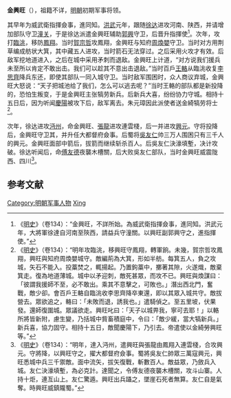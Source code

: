 '''金興旺'''（{{bd|？||1376年}}），祖籍不详，[[明朝|明朝]]初期军事将领。

其早年为威武衛指揮僉事，進同知。[[洪武|洪武]]元年，跟随[[徐达|徐达]]进攻河南、陕西，并请增加部队守卫[[潼关|潼关]]，于是徐达派遣金興旺辅助[[郭興|郭興]]守卫，后晋升指揮使<ref>《[[明史|明史]]》（卷134）：“金興旺，不詳所始。為威武衛指揮僉事，進同知。洪武元年，大將軍徐達自河南至陝西，請益兵守潼關。以興旺副郭興守之，進指揮使。”</ref>。次年，攻打[[臨洮|臨洮]]，移防[[鳳翔|鳳翔]]。当时[[賀宗哲|賀宗哲]]攻鳳翔，金興旺与知府[[周煥嬰|周煥嬰]]守卫。当时对方用荆草编成舫状大箕，其中藏五人进攻，当时箭石无法穿过。之后采用火攻才有效。后敌军挖地道进入，之后在城中采用矛刺而退敌。金興旺上计道，“对方说我们援兵未至所以肯定不敢出击。我们可以趁其不意出击退敌。”当时百戶[[王輅|王輅]]从臨洮收复[[李思齊|李思齊]]降兵东还，即使其部队一同入城守卫。当时敌军围困时，众人商议弃城，金興旺大怒说：“天子把城池给了我们，怎么可以逃去呢？”当时王輅的部队都是新投降的，恐怕生叛变，于是金興旺主张犒劳新兵。后新兵大喜，纷纷协力守城。相持十五日后，因为听闻[[慶陽|慶陽]]被攻下后，敌军离去。朱元璋因此派使者送金綺犒劳将士<ref>《[[明史|明史]]》（卷134）：“明年攻臨洮，移興旺守鳳翔，轉軍餉。未幾，賀宗哲攻鳳翔，興旺與知府周煥嬰城守。敵編荊為大箕，形如半舫。每箕五人，負之攻城，矢石不能入。投藁焚之，輒揚起。乃置鉤藁中，擲著其隙，火遂熾，敵棄箕走。復為地道薄城。城中以矛迎刺，敵死甚眾，而攻不已。興旺與煥謀曰：「彼謂我援師不至，必不敢出。乘其不意擊之，可敗也。」潛出西北門，奮戰，敵少卻。會百戶王輅自臨洮收李思齊降卒東還，即以其眾入城共守。敵拔營去。眾欲追之，輅曰：「未敗而退，誘我也。」遣騎偵之。至五里坡，伏果發。還師復圍城。眾議欲走。興旺叱曰：「天子以城畀我，寧可去耶！」以輅所將皆新附，慮生變，乃括城中貲畜積庭中，令曰：「敵少緩，當大犒新兵。」新兵喜，協力固守。相持十五日，敵聞慶陽下，乃引去。帝遣使以金綺勞興旺等。”</ref>。

次年，徐达进攻[[沔州|沔州]]，命金興旺、[[張龍|張龍]]进攻連雲棧，后一并进攻[[興元|興元]]。守将投降后，金興旺守卫其，并升任大都督府僉事。后蜀将[[吳友仁|吳友仁]]帅三万人围困只有三千人的興元。金興旺面部中箭后，拔箭而继续斩杀百人。后吳友仁決濠填塹，决计攻破。徐达听闻后，命[[傅友德|傅友德]]夜襲木槽關，后大败吳友仁部队，当时金興旺威震陇西、四川<ref>《[[明史|明史]]》（卷134）：“明年，達入沔州，遣興旺與張龍由鳳翔入連雲棧，合攻興元。守將降，以興旺守之，擢大都督府僉事。蜀將吳友仁帥眾三萬寇興元，興旺悉城中兵三千禦敵。面中流矢，拔矢復戰，斬數百人。敵益眾，乃斂兵入城。友仁決濠填塹，為必克計。達聞之，令傅友德夜襲木槽關，攻斗山寨。人持十炬，連亙山上。友仁驚遁。興旺出兵躡之，墜崖石死者無算。友仁自是氣奪。時興旺威鎮隴蜀。”</ref>。


==参考文献==
{{wikisource|明史/卷134}}
<div class="references-small">
<references></references>
</div>

[[Category:明朝军事人物|Category:明朝军事人物]]
[[Category:金姓|Xing]]